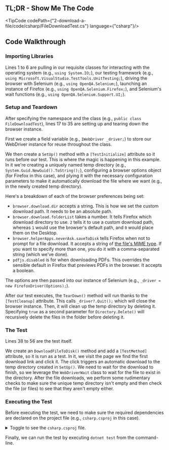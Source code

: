 
## TL;DR - Show Me The Code

<TipCode codePath={"2-download-a-file/code/csharp/FileDownloadTest.cs"} language={"csharp"}/>

## Code Walkthrough

### Importing Libraries

Lines 1 to 6 are pulling in our requisite classes for interacting with the operating system (e.g., `using System.IO;`),
our testing framework (e.g., `using Microsoft.VisualStudio.TestTools.UnitTesting;`), driving the browser with
Selenium (e.g., `using OpenQA.Selenium;`), launching an instance of Firefox
(e.g., `using OpenQA.Selenium.Firefox;`), and Selenium's wait functions (e.g., `using OpenQA.Selenium.Support.UI;`).

### Setup and Teardown

After specifying the namespace and the class (e.g., `public class FileDownloadTest`), lines 17 to 35 are setting up and
tearing down the browser instance.

First we create a field variable (e.g., `IWebDriver _driver;`) to store our WebDriver instance for reuse throughout
the class.

We then create a `SetUp()` method with a `[TestInitialize]` attribute so it runs before our test. This is where the
magic is happening in this example. In it we're creating a uniquely named temp directory
(e.g., `System.Guid.NewGuid().ToString();`), configuring a browser options object (for Firefox in this case), and
plying it with the necessary configuration parameters to make it automatically download the file where we want
(e.g., in the newly created temp directory).

Here's a breakdown of each of the browser preferences being set:

- `browser.download.dir` accepts a string. This is how we set the custom download path. It needs to be an absolute path.
- `browser.download.folderList` takes a number. It tells Firefox which download directory to use. `2` tells it to use
a custom download path, whereas `1` would use the browser's default path, and `0` would place them on the Desktop.
- `browser.helperApps.neverAsk.saveToDisk` tells Firefox when not to prompt for a file download. It accepts a string
of [the file's MIME type](https://en.wikipedia.org/wiki/Internet_media_type). If you want to specify more than one, you do it with a comma-separated string (which
we've done).
- `pdfjs.disabled` is for when downloading PDFs. This overrides the sensible default in Firefox that previews PDFs in
the browser. It accepts a boolean.

The options are then passed into our instance of Selenium (e.g., `_driver = new FirefoxDriver(Options);`).

After our test executes, the `TearDown()` method will run thanks to the `[TestCleanup]` attribute. This
calls `_driver?.Quit();` which will close the browser instance. Then, it will clean up the temp directory by deleting
it. Specifying `true` as a second parameter for `Directory.Delete()` will recursively delete the files in the folder
before deleting it.

### The Test

Lines 38 to 56 are the test itself.

We create an `DownloadFileToDisk()` method and add a `[TestMethod]` attribute, so it is run as a test. In it, we visit
the page we find the first download link and click it. The click triggers an automatic download to the temp directory
created in `SetUp()`. We need to wait for the download to finish, so we leverage the `WebDriverWait` class to wait for
the file to exist in the directory. After the file downloads, we perform some rudimentary checks to make sure the
unique temp directory isn't empty and then check the file (or files) to see that they aren't empty either.

### Executing the Test

Before executing the test, we need to make sure the required dependencies are declared on the project file (e.g.,
`csharp.csproj` in this case).

<details>
    <summary>Toggle to see the <code>csharp.csproj</code> file.</summary>
    <div>
        <TipCode codePath={"2-download-a-file/code/csharp/csharp.csproj"} language={"xml"}/>
    </div>
</details>

Finally, we can run the test by executing `dotnet test` from the command-line.